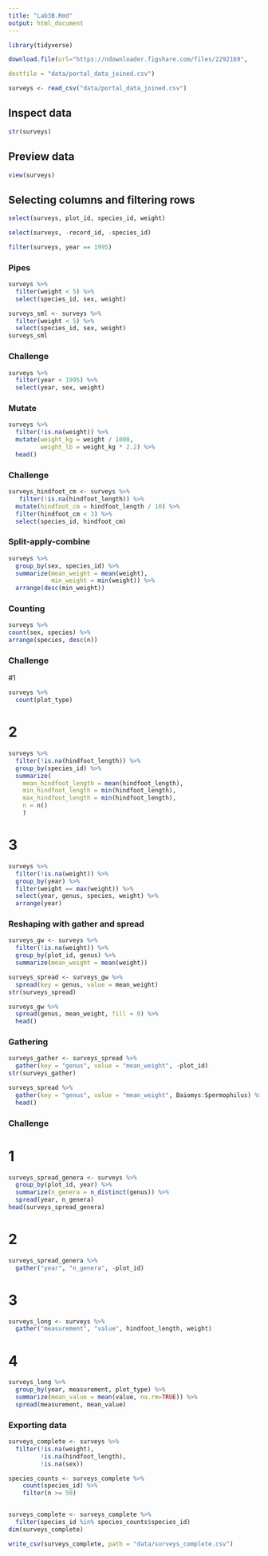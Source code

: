 ```yaml
---
title: "Lab3B.Rmd"
output: html_document
---
```




```r
library(tidyverse)

```


```r
download.file(url="https://ndownloader.figshare.com/files/2292169",

destfile = "data/portal_data_joined.csv") 
```



```r
surveys <- read_csv("data/portal_data_joined.csv")
```


## Inspect data
```r
str(surveys)
```
## Preview data
```r
view(surveys)
```

## Selecting columns and filtering rows
```r
select(surveys, plot_id, species_id, weight)

```

```r
select(surveys, -record_id, -species_id)
```

```r
filter(surveys, year == 1995)
```

### Pipes

```r
surveys %>%
  filter(weight < 5) %>%
  select(species_id, sex, weight)
```

```r
surveys_sml <- surveys %>%
  filter(weight < 5) %>%
  select(species_id, sex, weight)
surveys_sml
```

### Challenge
```r
surveys %>%
  filter(year < 1995) %>%
  select(year, sex, weight)
```

### Mutate
```r
surveys %>%
  filter(!is.na(weight)) %>%
  mutate(weight_kg = weight / 1000,
         weight_lb = weight_kg * 2.2) %>%
  head()


```

### Challenge
```r
surveys_hindfoot_cm <- surveys %>%
   filter(!is.na(hindfoot_length)) %>%
  mutate(hindfoot_cm = hindfoot_length / 10) %>%
  filter(hindfoot_cm < 3) %>%
  select(species_id, hindfoot_cm)

```

### Split-apply-combine
```r
surveys %>%
  group_by(sex, species_id) %>%
  summarize(mean_weight = mean(weight),
            min_weight = min(weight)) %>%
  arrange(desc(min_weight))

```

### Counting
```r
surveys %>%
count(sex, species) %>%
arrange(species, desc(n))
```

### Challenge

#1
```r
surveys %>%
  count(plot_type)
```
# 2
```r
surveys %>%
  filter(!is.na(hindfoot_length)) %>%
  group_by(species_id) %>%
  summarize(
    mean_hindfoot_length = mean(hindfoot_length),
    min_hindfoot_length = min(hindfoot_length),
    max_hindfoot_length = min(hindfoot_length),
    n = n()
    )
```

# 3
```r
surveys %>%
  filter(!is.na(weight)) %>%
  group_by(year) %>%
  filter(weight == max(weight)) %>%
  select(year, genus, species, weight) %>%
  arrange(year)

```


### Reshaping with gather and spread
```r
surveys_gw <- surveys %>%
  filter(!is.na(weight)) %>%
  group_by(plot_id, genus) %>%
  summarize(mean_weight = mean(weight))

```
```r
surveys_spread <- surveys_gw %>%
  spread(key = genus, value = mean_weight)
str(surveys_spread)
```


```r
surveys_gw %>%
  spread(genus, mean_weight, fill = 0) %>%
  head()
```

### Gathering
```r
surveys_gather <- surveys_spread %>%
  gather(key = "genus", value = "mean_weight", -plot_id)
str(surveys_gather)
```

```r
surveys_spread %>%
  gather(key = "genus", value = "mean_weight", Baiomys:Spermophilus) %>%
  head()
```
### Challenge

# 1
```r
surveys_spread_genera <- surveys %>%
  group_by(plot_id, year) %>%
  summarize(n_genera = n_distinct(genus)) %>%
  spread(year, n_genera)
head(surveys_spread_genera)
```
# 2
```r
surveys_spread_genera %>%
  gather("year", "n_genera", -plot_id)
```
# 3
```r
surveys_long <- surveys %>%
  gather("measurement", "value", hindfoot_length, weight)
```
# 4
```r
surveys_long %>%
  group_by(year, measurement, plot_type) %>%
  summarize(mean_value = mean(value, na.rm=TRUE)) %>%
  spread(measurement, mean_value)
```

### Exporting data
```r
surveys_complete <- surveys %>%
  filter(!is.na(weight),           
         !is.na(hindfoot_length),  
         !is.na(sex))                
```

```r

species_counts <- surveys_complete %>%
    count(species_id) %>% 
    filter(n >= 50)


surveys_complete <- surveys_complete %>%
  filter(species_id %in% species_counts$species_id)
dim(surveys_complete)
```

```r
write_csv(surveys_complete, path = "data/surveys_complete.csv")
```

